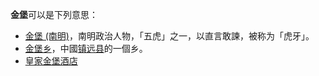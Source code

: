 '''金堡'''可以是下列意思：
* [[金堡_(南明)|金堡 (南明)]]，南明政治人物，「五虎」之一，以直言敢諫，被称为「虎牙」。
* [[金堡乡|金堡乡]]，中國[[镇远县|镇远县]]的一個乡。
* [[皇家金堡酒店|皇家金堡酒店]]

{{disambig|Cat=二字中國相關消歧義}}